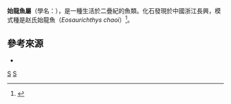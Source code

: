 {{Automatic Taxobox
| taxon = Eosaurichthys
| authority = [[刘宪亭|Liu]] & [[魏丰|Wei]], 1988
| fossil_range = {{fossilrange|260|251.9}}[[二疊紀|二疊紀]]晚期
| type_species = '''趙氏始龍魚<br> ''Eosaurichthys chaoi'''''
| type_species_authority = Liu & Wei, 1988
}}

'''始龍魚屬'''（學名：{{lang|la|''Eosaurichthys''}}），是一種生活於二疊紀的魚類。化石發現於中國浙江長興，模式種是赵氏始龍魚（''Eosaurichthys chaoi''）<ref name="Liu">{{cite journal | author = 刘宪亭, 魏丰 | title = "浙江长兴灰岩中的龙鱼化石" | journal = 古脊椎动物学报 | volume = 26 | issue = 2 | pages = pp.77–89, figs.1–2, pl.I–II | year = 1988 | url = http://www.ivpp.cas.cn/cbw/gjzdwxb/xbwzxz/200902/P020100315558613785783.pdf | access-date = 2015-10-18 | archive-date = 2016-03-04 | archive-url = https://web.archive.org/web/20160304111445/http://www.ivpp.cas.cn/cbw/gjzdwxb/xbwzxz/200902/P020100315558613785783.pdf | dead-url = no }}</ref>。

== 參考來源 ==
{{Reflist}}

{{Refbegin}}
* {{cite book | author = 卢立伍, 陈晓云 | chapter = "中国石炭－二叠纪脊椎动物研究回顾" | editor = 董为 | title = "第十二届中国古脊椎动物学学术年会论文集" | publisher = 海洋出版社 | pages = 1–12 | isbn = 7-5027-7798-9 | url = http://www.ivpp.ac.cn/jgsz/gkxh/gjzdwxh/nhlwj/201201/P020120118411303139687.pdf | date = 2010年9月 | access-date = 2015-10-18 | archive-url = https://web.archive.org/web/20151004144851/http://www.ivpp.ac.cn/jgsz/gkxh/gjzdwxh/nhlwj/201201/P020120118411303139687.pdf | archive-date = 2015-10-04 | dead-url = yes }}
{{Refend}}
{{軟質亞綱}}
{{Fish-stub}}
{{Taxonbar}}
[[Category:二疊紀魚類|S]]
[[Category:_1988年描述的分类群|S]]